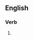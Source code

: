 {{also|Dodges}}

==English==

===Verb===
{{head|en|verb form}}

# {{en-third-person singular of|dodge}}